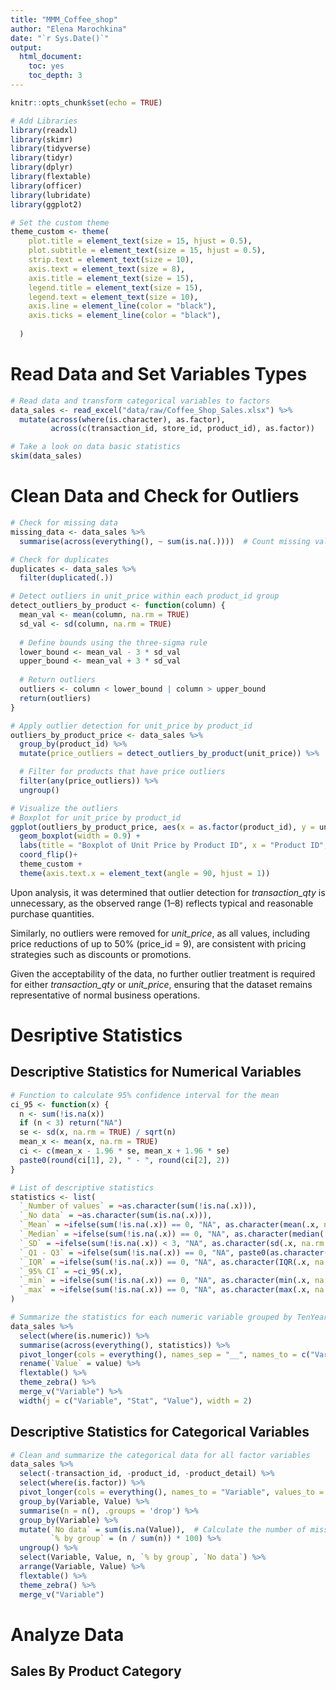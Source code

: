 ```yaml
---
title: "MMM_Coffee_shop"
author: "Elena Marochkina"
date: "`r Sys.Date()`"
output: 
  html_document:
    toc: yes
    toc_depth: 3
---
```


```r
knitr::opts_chunk$set(echo = TRUE)
```

``` r
# Add Libraries 
library(readxl)
library(skimr)
library(tidyverse)
library(tidyr)
library(dplyr)
library(flextable)
library(officer)
library(lubridate)
library(ggplot2)

# Set the custom theme
theme_custom <- theme(
    plot.title = element_text(size = 15, hjust = 0.5),
    plot.subtitle = element_text(size = 15, hjust = 0.5),
    strip.text = element_text(size = 10),
    axis.text = element_text(size = 8),
    axis.title = element_text(size = 15),
    legend.title = element_text(size = 15),
    legend.text = element_text(size = 10),
    axis.line = element_line(color = "black"),
    axis.ticks = element_line(color = "black"),
    
  )
```

# Read Data and Set Variables Types

```r
# Read data and transform categorical variables to factors
data_sales <- read_excel("data/raw/Coffee_Shop_Sales.xlsx") %>%
  mutate(across(where(is.character), as.factor),
         across(c(transaction_id, store_id, product_id), as.factor))

# Take a look on data basic statistics
skim(data_sales)
```

# Clean Data and Check for Outliers

```r
# Check for missing data
missing_data <- data_sales %>%
  summarise(across(everything(), ~ sum(is.na(.))))  # Count missing values in each column

# Check for duplicates
duplicates <- data_sales %>%
  filter(duplicated(.))

# Detect outliers in unit_price within each product_id group
detect_outliers_by_product <- function(column) {
  mean_val <- mean(column, na.rm = TRUE)
  sd_val <- sd(column, na.rm = TRUE)
  
  # Define bounds using the three-sigma rule
  lower_bound <- mean_val - 3 * sd_val
  upper_bound <- mean_val + 3 * sd_val
  
  # Return outliers
  outliers <- column < lower_bound | column > upper_bound
  return(outliers)
}

# Apply outlier detection for unit_price by product_id
outliers_by_product_price <- data_sales %>%
  group_by(product_id) %>%
  mutate(price_outliers = detect_outliers_by_product(unit_price)) %>%

  # Filter for products that have price outliers
  filter(any(price_outliers)) %>%
  ungroup()

# Visualize the outliers
# Boxplot for unit_price by product_id
ggplot(outliers_by_product_price, aes(x = as.factor(product_id), y = unit_price)) +
  geom_boxplot(width = 0.9) +
  labs(title = "Boxplot of Unit Price by Product ID", x = "Product ID", y = "Unit Price") +
  coord_flip()+
  theme_custom +
  theme(axis.text.x = element_text(angle = 90, hjust = 1))

```

Upon analysis, it was determined that outlier detection for *transaction_qty* is unnecessary, as the observed range (1–8) reflects typical and reasonable purchase quantities.

Similarly, no outliers were removed for *unit_price*, as all values, including price reductions of up to 50% (price_id = 9), are consistent with pricing strategies such as discounts or promotions.

Given the acceptability of the data, no further outlier treatment is required for either *transaction_qty* or *unit_price*, ensuring that the dataset remains representative of normal business operations.

# Desriptive Statistics
## Descriptive Statistics for Numerical Variables

```r
# Function to calculate 95% confidence interval for the mean
ci_95 <- function(x) {
  n <- sum(!is.na(x))
  if (n < 3) return("NA")
  se <- sd(x, na.rm = TRUE) / sqrt(n)
  mean_x <- mean(x, na.rm = TRUE)
  ci <- c(mean_x - 1.96 * se, mean_x + 1.96 * se)
  paste0(round(ci[1], 2), " - ", round(ci[2], 2))
}

# List of descriptive statistics
statistics <- list(
  `_Number of values` = ~as.character(sum(!is.na(.x))),
  `_No data` = ~as.character(sum(is.na(.x))),
  `_Mean` = ~ifelse(sum(!is.na(.x)) == 0, "NA", as.character(mean(.x, na.rm = TRUE) %>% round(2))),
  `_Median` = ~ifelse(sum(!is.na(.x)) == 0, "NA", as.character(median(.x, na.rm = TRUE) %>% round(2))),
  `_SD` = ~ifelse(sum(!is.na(.x)) < 3, "NA", as.character(sd(.x, na.rm = TRUE) %>% round(2))),
  `_Q1 - Q3` = ~ifelse(sum(!is.na(.x)) == 0, "NA", paste0(as.character(quantile(.x, 0.25, na.rm = TRUE) %>% round(2)), " - ", as.character(quantile(.x, 0.75, na.rm = TRUE) %>% round(2)))),
  `_IQR` = ~ifelse(sum(!is.na(.x)) == 0, "NA", as.character(IQR(.x, na.rm = TRUE) %>% round(2))),
  `_95% CI` = ~ci_95(.x),
  `_min` = ~ifelse(sum(!is.na(.x)) == 0, "NA", as.character(min(.x, na.rm = TRUE) %>% round(2))),
  `_max` = ~ifelse(sum(!is.na(.x)) == 0, "NA", as.character(max(.x, na.rm = TRUE) %>% round(2)))
)

# Summarize the statistics for each numeric variable grouped by TenYearCHD
data_sales %>%
  select(where(is.numeric)) %>%
  summarise(across(everything(), statistics)) %>%
  pivot_longer(cols = everything(), names_sep = "__", names_to = c("Variable", "Stat")) %>%
  rename(`Value` = value) %>%
  flextable() %>%
  theme_zebra() %>%
  merge_v("Variable") %>%
  width(j = c("Variable", "Stat", "Value"), width = 2)
```

## Descriptive Statistics for Categorical Variables

```r
# Clean and summarize the categorical data for all factor variables
data_sales %>%
  select(-transaction_id, -product_id, -product_detail) %>%
  select(where(is.factor)) %>%
  pivot_longer(cols = everything(), names_to = "Variable", values_to = "Value") %>%
  group_by(Variable, Value) %>%
  summarise(n = n(), .groups = 'drop') %>%
  group_by(Variable) %>%
  mutate(`No data` = sum(is.na(Value)),  # Calculate the number of missing values for each variable
         `% by group` = (n / sum(n)) * 100) %>%
  ungroup() %>%
  select(Variable, Value, n, `% by group`, `No data`) %>%
  arrange(Variable, Value) %>%
  flextable() %>%
  theme_zebra() %>%
  merge_v("Variable")
```

# Analyze Data
## Sales By Product Category
```r

```
